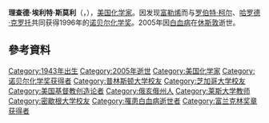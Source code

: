 {{Infobox Scientist
|name              = 理查德·斯莫利{{Nobel icon|1996年诺贝尔化学奖}}<br />Richard Errett Smalley
|box_width         =
|image             = Richard Smalley.png
|image_size        = 150px
|caption           = 理查德·埃利特·斯莫利
|birth_date        = {{Birth date|1943|6|6}}
|birth_place       = {{USA}}[[俄亥俄州|俄亥俄州]][[阿克伦_(俄亥俄州)|阿克伦]]
|death_date        = {{Death date and age|2005|10|28|1943|6|6}}
|death_place       = {{USA}}[[德克萨斯州|德克萨斯州]][[休斯敦|休斯敦]]
|residence         = 
|citizenship       = 
|nationality       = 
|ethnicity         = 
|field             = 
|work_institutions = [[莱斯大学|莱斯大学]]
|alma_mater        = 
|doctoral_advisor  = 
|doctoral_students = 
|known_for         = [[富勒烯|富勒烯]]
|author_abbrev_bot = 
|author_abbrev_zoo = 
|influences        = 
|influenced        = 
|prizes            = 1996年[[诺贝尔化学奖|诺贝尔化学奖]]
|religion          = [[基督教|基督教]]
|footnotes         = 
|signature         =
}}

'''理查德·埃利特·斯莫利'''（{{lang-en|'''Richard Errett Smalley'''}}，{{bd|1943年|6月6日|2005年|10月28日}}），[[美国|美国]][[化学家|化学家]]。因发现[[富勒烯|富勒烯]]而与[[罗伯特·柯尔|罗伯特·柯尔]]、[[哈罗德·克罗托|哈罗德·克罗托]]共同获得1996年的[[诺贝尔化学奖|诺贝尔化学奖]]。2005年因[[白血病|白血病]]在[[休斯敦|休斯敦]]逝世。

== 參考資料 ==
{{reflist}}

{{诺贝尔化学奖获得者 (1976年－2000年)}}
{{富兰克林奖章获得者}}

{{Authority control}}
{{DEFAULTSORT:Smalley, Richard}}
[[Category:1943年出生|Category:1943年出生]]
[[Category:2005年逝世|Category:2005年逝世]]
[[Category:美国化学家|Category:美国化学家]]
[[Category:诺贝尔化学奖获得者|Category:诺贝尔化学奖获得者]]
[[Category:普林斯顿大学校友|Category:普林斯顿大学校友]]
[[Category:芝加哥大学校友|Category:芝加哥大学校友]]
[[Category:美国基督教创造论者|Category:美国基督教创造论者]]
[[Category:俄亥俄州人|Category:俄亥俄州人]]
[[Category:莱斯大学教师|Category:莱斯大学教师]]
[[Category:密歇根大学校友|Category:密歇根大学校友]]
[[Category:罹患白血病逝世者|Category:罹患白血病逝世者]]
[[Category:富兰克林奖章获得者|Category:富兰克林奖章获得者]]